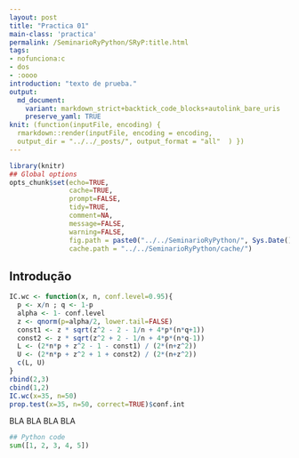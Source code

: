 ```yaml
---
layout: post
title: "Practica 01"
main-class: 'practica'
permalink: /SeminarioRyPython/SRyP:title.html
tags:
- nofunciona:c
- dos
- :oooo
introduction: "texto de prueba."
output:
  md_document:
    variant: markdown_strict+backtick_code_blocks+autolink_bare_uris
    preserve_yaml: TRUE
knit: (function(inputFile, encoding) {
  rmarkdown::render(inputFile, encoding = encoding,
  output_dir = "../../_posts/", output_format = "all"  ) })
---
```


```r
library(knitr)
## Global options
opts_chunk$set(echo=TRUE,
               cache=TRUE,
               prompt=FALSE,
               tidy=TRUE,
               comment=NA,
               message=FALSE,
               warning=FALSE,
               fig.path = paste0("../../SeminarioRyPython/", Sys.Date()),
               cache.path = "../../SeminarioRyPython/cache/")
```

## Introdução


```r
IC.wc <- function(x, n, conf.level=0.95){
  p <- x/n ; q <- 1-p
  alpha <- 1- conf.level
  z <- qnorm(p=alpha/2, lower.tail=FALSE)
  const1 <- z * sqrt(z^2 - 2 - 1/n + 4*p*(n*q+1)) 
  const2 <- z * sqrt(z^2 + 2 - 1/n + 4*p*(n*q-1)) 
  L <- (2*n*p + z^2 - 1 - const1) / (2*(n+z^2))
  U <- (2*n*p + z^2 + 1 + const2) / (2*(n+z^2))
  c(L, U)
}
rbind(2,3)
cbind(1,2)
IC.wc(x=35, n=50)
prop.test(x=35, n=50, correct=TRUE)$conf.int
```

BLA BLA BLA BLA

```python
## Python code
sum([1, 2, 3, 4, 5])
```


